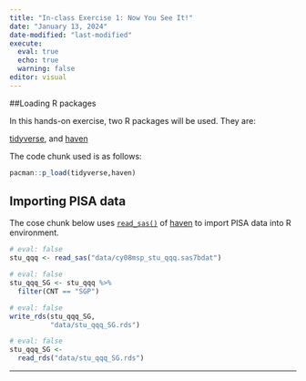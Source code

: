 ```yaml
---
title: "In-class Exercise 1: Now You See It!"
date: "January 13, 2024"
date-modified: "last-modified"
execute: 
  eval: true
  echo: true
  warning: false
editor: visual
---
```


##Loading R packages

In this hands-on exercise, two R packages will be used. They are:

[tidyverse](https://www.tidyverse.org/), and [haven](https://www.tidyverse.org/)

The code chunk used is as follows:

```r
pacman::p_load(tidyverse,haven)
```

## Importing PISA data

The cose chunk below uses [`read_sas()`](https://haven.tidyverse.org/reference/read_sas.html) of [haven](https://haven.tidyverse.org/) to import PISA data into R environment.

```r
# eval: false
stu_qqq <- read_sas("data/cy08msp_stu_qqq.sas7bdat")
```

```r
# eval: false
stu_qqq_SG <- stu_qqq %>%
  filter(CNT == "SGP")
```

```r
# eval: false
write_rds(stu_qqq_SG,
          "data/stu_qqq_SG.rds")
```

```r
# eval: false
stu_qqq_SG <-
  read_rds("data/stu_qqq_SG.rds")
```
------------------------------------------------------------------------

